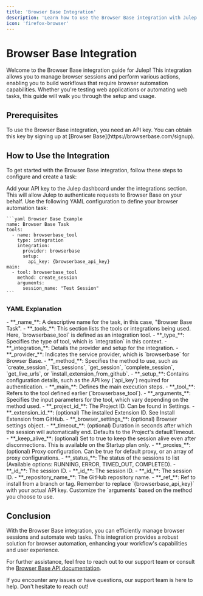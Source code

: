 ```yaml
---
title: 'Browser Base Integration'
description: 'Learn how to use the Browser Base integration with Julep'
icon: 'firefox-browser'
---
```


# Browser Base Integration

Welcome to the Browser Base integration guide for Julep! This integration allows you to manage browser sessions and perform various actions, enabling you to build workflows that require browser automation capabilities. Whether you're testing web applications or automating web tasks, this guide will walk you through the setup and usage.

## Prerequisites

<Info type="info" title="API Key Required">
  To use the Browser Base integration, you need an API key. You can obtain this key by signing up at [Browser Base](https://browserbase.com/signup).
</Info>

## How to Use the Integration

To get started with the Browser Base integration, follow these steps to configure and create a task:

<Steps>
  <Step title="Configure Your API Key">
    Add your API key to the Julep dashboard under the integrations section. This will allow Julep to authenticate requests to Browser Base on your behalf.
  </Step>
  <Step title="Create Task Definition">
    Use the following YAML configuration to define your browser automation task:

    ```yaml Browser Base Example
    name: Browser Base Task
    tools:
      - name: browserbase_tool
        type: integration
        integration:
          provider: browserbase
          setup:
            api_key: {browserbase_api_key}
    main:
      - tool: browserbase_tool
        method: create_session
        arguments:
          session_name: "Test Session"
    ```
  </Step>
</Steps>

### YAML Explanation

<AccordionGroup>
  <Accordion title="Basic Configuration">
    - **_name_**: A descriptive name for the task, in this case, "Browser Base Task".
    - **_tools_**: This section lists the tools or integrations being used. Here, `browserbase_tool` is defined as an integration tool.
  </Accordion>

  <Accordion title="Tool Configuration">
    - **_type_**: Specifies the type of tool, which is `integration` in this context.
    - **_integration_**: Details the provider and setup for the integration.
      - **_provider_**: Indicates the service provider, which is `browserbase` for Browser Base.
      - **_method_**: Specifies the method to use, such as `create_session`, `list_sessions`, `get_session`, `complete_session`, `get_live_urls`, or `install_extension_from_github`.
      - **_setup_**: Contains configuration details, such as the API key (`api_key`) required for authentication.
  </Accordion>

  <Accordion title="Workflow Configuration">
    - **_main_**: Defines the main execution steps.
      - **_tool_**: Refers to the tool defined earlier (`browserbase_tool`).
      - **_arguments_**: Specifies the input parameters for the tool, which vary depending on the method used.
        <Accordion title="create_session">
            - **_project_id_**: The Project ID. Can be found in Settings.
            - **_extension_id_**: (optional) The installed Extension ID. See Install Extension from GitHub.
            - **_browser_settings_**: (optional) Browser settings object.
            - **_timeout_**: (optional) Duration in seconds after which the session will automatically end. Defaults to the Project's defaultTimeout.
            - **_keep_alive_**: (optional) Set to true to keep the session alive even after disconnections. This is available on the Startup plan only.
            - **_proxies_**: (optional) Proxy configuration. Can be true for default proxy, or an array of proxy configurations.
        </Accordion>
        <Accordion title="list_sessions">
            - **_status_**: The status of the sessions to list (Available options: RUNNING, ERROR, TIMED_OUT, COMPLETED).
        </Accordion>
        <Accordion title="get_session">
            - **_id_**: The session ID.
        </Accordion>
        <Accordion title="complete_session">
            - **_id_**: The session ID.
        </Accordion>
        <Accordion title="get_live_urls">
            - **_id_**: The session ID.
        </Accordion>
        <Accordion title="install_extension_from_github">
            - **_repository_name_**: The GitHub repository name.
            - **_ref_**: Ref to install from a branch or tag.
        </Accordion>
  </Accordion>
</AccordionGroup>

<Note>
  Remember to replace `{browserbase_api_key}` with your actual API key. Customize the `arguments` based on the method you choose to use.
</Note>

## Conclusion

With the Browser Base integration, you can efficiently manage browser sessions and automate web tasks. 
This integration provides a robust solution for browser automation, enhancing your workflow's capabilities and user experience.

For further assistance, feel free to reach out to our support team or consult the [Browser Base API documentation](https://docs.browserbase.com/introduction).

<Callout type="success" title="Need Help?">
  If you encounter any issues or have questions, our support team is here to help. Don't hesitate to reach out!
</Callout> 